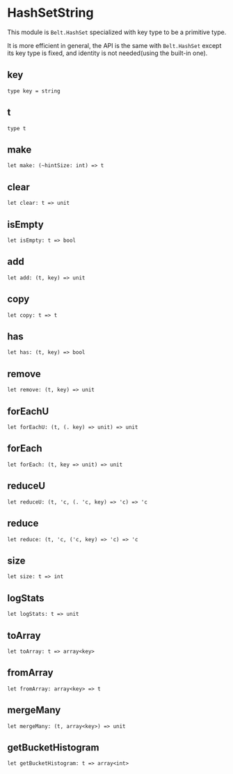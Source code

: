# HashSetString

<Intro>

This module is `Belt.HashSet` specialized with key type to be a primitive type.

It is more efficient in general, the API is the same with `Belt.HashSet` except its key type is fixed, and identity is not needed(using the built-in one).

</Intro>

## key

```res prelude
type key = string
```

## t

```res prelude
type t
```

## make

```res sig
let make: (~hintSize: int) => t
```

## clear

```res sig
let clear: t => unit
```

## isEmpty

```res sig
let isEmpty: t => bool
```

## add

```res sig
let add: (t, key) => unit
```

## copy

```res sig
let copy: t => t
```

## has

```res sig
let has: (t, key) => bool
```

## remove

```res sig
let remove: (t, key) => unit
```

## forEachU

```res sig
let forEachU: (t, (. key) => unit) => unit
```

## forEach

```res sig
let forEach: (t, key => unit) => unit
```

## reduceU

```res sig
let reduceU: (t, 'c, (. 'c, key) => 'c) => 'c
```

## reduce

```res sig
let reduce: (t, 'c, ('c, key) => 'c) => 'c
```

## size

```res sig
let size: t => int
```

## logStats

```res sig
let logStats: t => unit
```

## toArray

```res sig
let toArray: t => array<key>
```

## fromArray

```res sig
let fromArray: array<key> => t
```

## mergeMany

```res sig
let mergeMany: (t, array<key>) => unit
```

## getBucketHistogram

```res sig
let getBucketHistogram: t => array<int>
```
